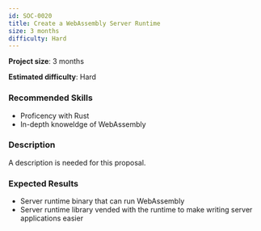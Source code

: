 ```yaml
---
id: SOC-0020
title: Create a WebAssembly Server Runtime
size: 3 months
difficulty: Hard
---
```



**Project size**: 3 months

**Estimated difficulty**: Hard

### Recommended Skills

-   Proficency with Rust
-   In-depth knoweldge of WebAssembly

### Description

<Aside type="caution" title="Description Needed">
    A description is needed for this proposal.
</Aside>

### Expected Results

-   Server runtime binary that can run WebAssembly
-   Server runtime library vended with the runtime to make writing server applications easier
